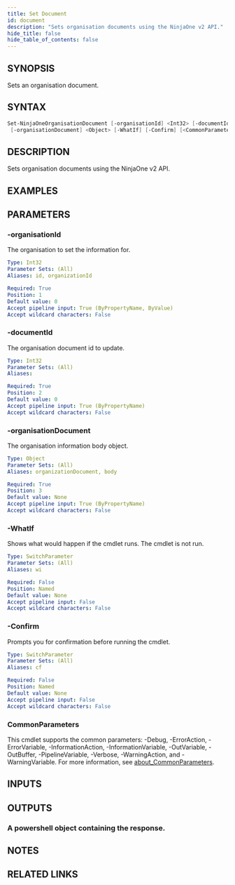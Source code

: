 ```yaml
---
title: Set Document
id: document
description: "Sets organisation documents using the NinjaOne v2 API."
hide_title: false
hide_table_of_contents: false
---
```


## SYNOPSIS

Sets an organisation document.

## SYNTAX

```powershell
Set-NinjaOneOrganisationDocument [-organisationId] <Int32> [-documentId] <Int32>
 [-organisationDocument] <Object> [-WhatIf] [-Confirm] [<CommonParameters>]
```

## DESCRIPTION

Sets organisation documents using the NinjaOne v2 API.

## EXAMPLES

## PARAMETERS

### -organisationId

The organisation to set the information for.

```yaml
Type: Int32
Parameter Sets: (All)
Aliases: id, organizationId

Required: True
Position: 1
Default value: 0
Accept pipeline input: True (ByPropertyName, ByValue)
Accept wildcard characters: False
```

### -documentId

The organisation document id to update.

```yaml
Type: Int32
Parameter Sets: (All)
Aliases:

Required: True
Position: 2
Default value: 0
Accept pipeline input: True (ByPropertyName)
Accept wildcard characters: False
```

### -organisationDocument

The organisation information body object.

```yaml
Type: Object
Parameter Sets: (All)
Aliases: organizationDocument, body

Required: True
Position: 3
Default value: None
Accept pipeline input: True (ByPropertyName)
Accept wildcard characters: False
```

### -WhatIf

Shows what would happen if the cmdlet runs.
The cmdlet is not run.

```yaml
Type: SwitchParameter
Parameter Sets: (All)
Aliases: wi

Required: False
Position: Named
Default value: None
Accept pipeline input: False
Accept wildcard characters: False
```

### -Confirm

Prompts you for confirmation before running the cmdlet.

```yaml
Type: SwitchParameter
Parameter Sets: (All)
Aliases: cf

Required: False
Position: Named
Default value: None
Accept pipeline input: False
Accept wildcard characters: False
```

### CommonParameters

This cmdlet supports the common parameters: -Debug, -ErrorAction, -ErrorVariable, -InformationAction, -InformationVariable, -OutVariable, -OutBuffer, -PipelineVariable, -Verbose, -WarningAction, and -WarningVariable. For more information, see [about_CommonParameters](http://go.microsoft.com/fwlink/?LinkID=113216).

## INPUTS

## OUTPUTS

### A powershell object containing the response.

## NOTES

## RELATED LINKS
